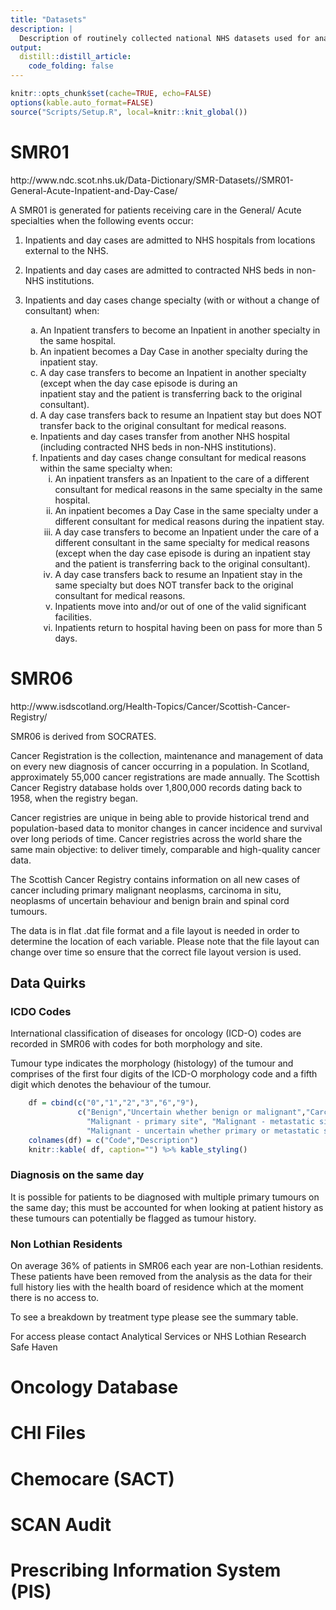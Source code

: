 ```yaml
---
title: "Datasets"
description: |
  Description of routinely collected national NHS datasets used for analysts defining cancer cohorts.
output: 
  distill::distill_article:
    code_folding: false
---
```


```r
knitr::opts_chunk$set(cache=TRUE, echo=FALSE)
options(kable.auto_format=FALSE)
source("Scripts/Setup.R", local=knitr::knit_global())
```

# SMR01 

 http://www.ndc.scot.nhs.uk/Data-Dictionary/SMR-Datasets//SMR01-General-Acute-Inpatient-and-Day-Case/

A SMR01 is generated for patients receiving care in the General/ Acute specialties when the following events occur:

1. Inpatients and day cases are admitted to NHS hospitals from locations external to the NHS.

2. Inpatients and day cases are admitted to contracted NHS beds in non-NHS institutions.

3. Inpatients and day cases change specialty (with or without a change of consultant) when:
    a. An Inpatient transfers to become an Inpatient in another specialty in the same hospital.
    b. An inpatient becomes a Day Case in another specialty during the inpatient stay.
    c. A day case transfers to become an Inpatient in another specialty (except when the day case episode is during an  
   inpatient stay and the patient is transferring back to the original consultant).
    d. A day case transfers back to resume an Inpatient stay but does NOT transfer back to the original consultant for 
   medical reasons.
    e. Inpatients and day cases transfer from another NHS hospital (including contracted NHS beds in non-NHS institutions).
    f. Inpatients and day cases change consultant for medical reasons within the same specialty when:
        i. An inpatient transfers as an Inpatient to the care of a different consultant for medical reasons in the same
        specialty in the same hospital.
        ii. An inpatient becomes a Day Case in the same specialty under a different consultant for medical reasons during
        the inpatient stay.
        iii. A day case transfers to become an Inpatient under the care of a different consultant in the same specialty
        for medical reasons (except when the day case episode is during an inpatient stay and the patient is transferring
        back to the original consultant).
        iv. A day case transfers back to resume an Inpatient stay in the same specialty but does NOT transfer back to the
        original consultant for medical reasons.
        v. Inpatients move into and/or out of one of the valid significant facilities.
        vi. Inpatients return to hospital having been on pass for more than 5 days.

# SMR06

http://www.isdscotland.org/Health-Topics/Cancer/Scottish-Cancer-Registry/

SMR06 is derived from SOCRATES.

Cancer Registration is the collection, maintenance and management of data on every new diagnosis of cancer occurring in a population. In Scotland, approximately 55,000 cancer registrations are made annually. The Scottish Cancer Registry database holds over 1,800,000 records dating back to 1958, when the registry began.

Cancer registries are unique in being able to provide historical trend and population-based data to monitor changes in cancer incidence and survival over long periods of time. Cancer registries across the world share the same main objective: to deliver timely, comparable and high-quality cancer data.

The Scottish Cancer Registry contains information on all new cases of cancer including primary malignant neoplasms, carcinoma in situ, neoplasms of uncertain behaviour and benign brain and spinal cord tumours.

The data is in flat .dat file format and a file layout is needed in order to determine the location of each variable. Please note that the file layout can change over time so ensure that the correct file layout version is used.

## Data Quirks

### ICDO Codes

International classification of diseases for oncology (ICD-O) codes are recorded in SMR06 with codes for both morphology and site.

Tumour type indicates the morphology (histology) of the tumour and comprises of the first four digits of the ICD-O morphology code and a fifth digit which denotes the behaviour of the tumour.

```r
    df = cbind(c("0","1","2","3","6","9"),
               c("Benign","Uncertain whether benign or malignant","Carcinoma in situ",
                 "Malignant - primary site", "Malignant - metastatic site or secondary site",
                 "Malignant - uncertain whether primary or metastatic site"))
    colnames(df) = c("Code","Description")
    knitr::kable( df, caption="") %>% kable_styling()
```

### Diagnosis on the same day

It is possible for patients to be diagnosed with multiple primary tumours on the same day; this must be accounted for when looking at patient history as these tumours can potentially be flagged as tumour history.

### Non Lothian Residents

On average 36% of patients in SMR06 each year are non-Lothian residents. These patients have been removed from the analysis as the data for their full history lies with the health board of residence which at the moment there is no access to.

To see a breakdown by treatment type please see the summary table.

For access please contact Analytical Services or NHS Lothian Research Safe Haven

# Oncology Database

# CHI Files

# Chemocare (SACT)

# SCAN Audit

# Prescribing Information System (PIS)
